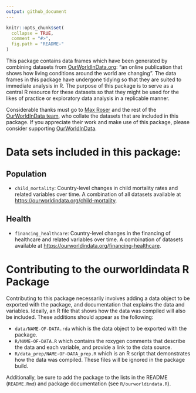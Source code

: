 ```yaml
---
output: github_document
---
```


<!-- README.md is generated from README.Rmd. Please edit that file -->

```r
knitr::opts_chunk$set(
  collapse = TRUE,
  comment = "#>",
  fig.path = "README-"
)
```

This package contains data frames which have been generated by combining datasets from [OurWorldInData.org](https://ourworldindata.org): "an online publication that shows how living conditions around the world are changing". The data frames in this package have undergone tidying so that they are suited to immediate analysis in R. The purpose of this package is to serve as a central R resource for these datasets so that they might be used for the likes of practice or exploratory data analysis in a replicable manner.

Considerable thanks must go to [Max Roser](http://www.maxroser.com/about/) and the rest of the [OurWorldInData team](https://ourworldindata.org/about/), who collate the datasets that are included in this package. If you appreciate their work and make use of this package, please consider supporting [OurWorldInData](https://ourworldindata.org/support/).

# Data sets included in this package:

## Population

- `child_mortality`: Country-level changes in child mortality rates and related variables over time. A combination of all datasets available at <https://ourworldindata.org/child-mortality>.

## Health

- `financing_healthcare`: Country-level changes in the financing of healthcare and related variables over time. A combination of datasets available at <https://ourworldindata.org/financing-healthcare>.

# Contributing to the ourworldindata R Package

Contributing to this package necessarily involves adding a data object to be exported with the package, and documentation that explains the data and variables. Ideally, an R file that shows how the data was compiled will also be included. These additions should appear as the following:

- `data/NAME-OF-DATA.rda` which is the data object to be exported with the package.
- `R/NAME-OF-DATA.R` which contains the roxygen comments that describe the data and each variable, and provide a link to the data source.
- `R/data_prep/NAME-OF-DATA_prep.R` which is an R script that demonstrates how the data was compiled. These files will be ignored in the package build.

Additionally, be sure to add the package to the lists in the README (`README.Rmd`) and package documentation (see `R/ourworldindata.R`).

